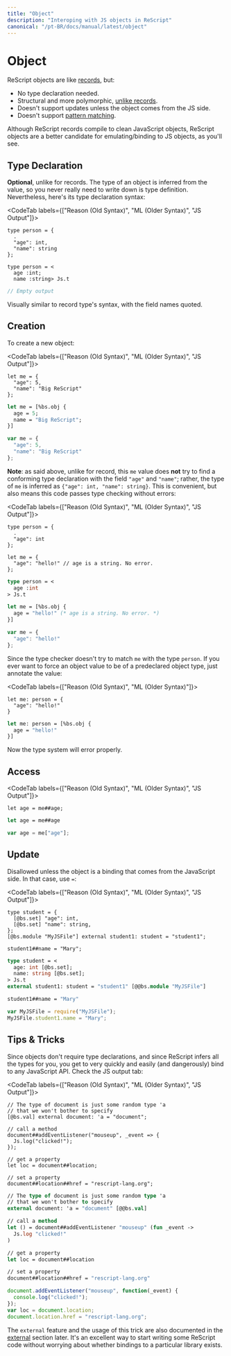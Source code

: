 ```yaml
---
title: "Object"
description: "Interoping with JS objects in ReScript"
canonical: "/pt-BR/docs/manual/latest/object"
---
```


# Object

ReScript objects are like [records](record.md), but:

- No type declaration needed.
- Structural and more polymorphic, [unlike records](record.md#record-types-are-found-by-field-name).
- Doesn't support updates unless the object comes from the JS side.
- Doesn't support [pattern matching](pattern-matching-destructuring.md).

<!-- TODO: support update man -->

Although ReScript records compile to clean JavaScript objects, ReScript objects are a better candidate for emulating/binding to JS objects, as you'll see.

## Type Declaration

**Optional**, unlike for records. The type of an object is inferred from the value, so you never really need to write down is type definition. Nevertheless, here's its type declaration syntax:

<CodeTab labels={["Reason (Old Syntax)", "ML (Older Syntax)", "JS Output"]}>

```re
type person = {
  .
  "age": int,
  "name": string
};
```
```re
type person = <
  age :int;
  name :string> Js.t
```
```js
// Empty output
```

</CodeTab>

Visually similar to record type's syntax, with the field names quoted.

## Creation

To create a new object:

<CodeTab labels={["Reason (Old Syntax)", "ML (Older Syntax)", "JS Output"]}>

```re
let me = {
  "age": 5,
  "name": "Big ReScript"
};
```
```ml
let me = [%bs.obj {
  age = 5;
  name = "Big ReScript";
}]
```
```js
var me = {
  "age": 5,
  "name": "Big ReScript"
};
```

</CodeTab>

**Note**: as said above, unlike for record, this `me` value does **not** try to find a conforming type declaration with the field `"age"` and `"name"`; rather, the type of `me` is inferred as `{"age": int, "name": string}`. This is convenient, but also means this code passes type checking without errors:

<CodeTab labels={["Reason (Old Syntax)", "ML (Older Syntax)", "JS Output"]}>

```re
type person = {
  .
  "age": int
};

let me = {
  "age": "hello!" // age is a string. No error.
};
```
```ml
type person = <
  age :int
> Js.t

let me = [%bs.obj {
  age = "hello!" (* age is a string. No error. *)
}]
```
```js
var me = {
  "age": "hello!"
};
```

</CodeTab>

Since the type checker doesn't try to match `me` with the type `person`. If you ever want to force an object value to be of a predeclared object type, just annotate the value:

<CodeTab labels={["Reason (Old Syntax)", "ML (Older Syntax)"]}>

```re
let me: person = {
  "age": "hello!"
}
```
```ml
let me: person = [%bs.obj {
  age = "hello!"
}]
```

</CodeTab>

Now the type system will error properly.

## Access

<CodeTab labels={["Reason (Old Syntax)", "ML (Older Syntax)", "JS Output"]}>

```re
let age = me##age;
```
```ml
let age = me##age
```
```js
var age = me["age"];
```

</CodeTab>

## Update

Disallowed unless the object is a binding that comes from the JavaScript side. In that case, use `=`:

<CodeTab labels={["Reason (Old Syntax)", "ML (Older Syntax)", "JS Output"]}>

```re
type student = {
  [@bs.set] "age": int,
  [@bs.set] "name": string,
};
[@bs.module "MyJSFile"] external student1: student = "student1";

student1##name = "Mary";
```
```ml
type student = <
  age: int [@bs.set];
  name: string [@bs.set];
> Js.t
external student1: student = "student1" [@@bs.module "MyJSFile"]

student1##name = "Mary"
```
```js
var MyJSFile = require("MyJSFile");
MyJSFile.student1.name = "Mary";
```

</CodeTab>

## Tips & Tricks

Since objects don't require type declarations, and since ReScript infers all the types for you, you get to very quickly and easily (and dangerously) bind to any JavaScript API. Check the JS output tab:

<CodeTab labels={["Reason (Old Syntax)", "ML (Older Syntax)", "JS Output"]}>

```re
// The type of document is just some random type 'a
// that we won't bother to specify
[@bs.val] external document: 'a = "document";

// call a method
document##addEventListener("mouseup", _event => {
  Js.log("clicked!");
});

// get a property
let loc = document##location;

// set a property
document##location##href = "rescript-lang.org";
```
```ml
// The type of document is just some random type 'a
// that we won't bother to specify
external document: 'a = "document" [@@bs.val]

// call a method
let () = document##addEventListener "mouseup" (fun _event ->
  Js.log "clicked!"
)

// get a property
let loc = document##location

// set a property
document##location##href = "rescript-lang.org"
```
```js
document.addEventListener("mouseup", function(_event) {
  console.log("clicked!");
});
var loc = document.location;
document.location.href = "rescript-lang.org";
```

</CodeTab>

The `external` feature and the usage of this trick are also documented in the [external](external#tips--tricks) section later. It's an excellent way to start writing some ReScript code without worrying about whether bindings to a particular library exists.
